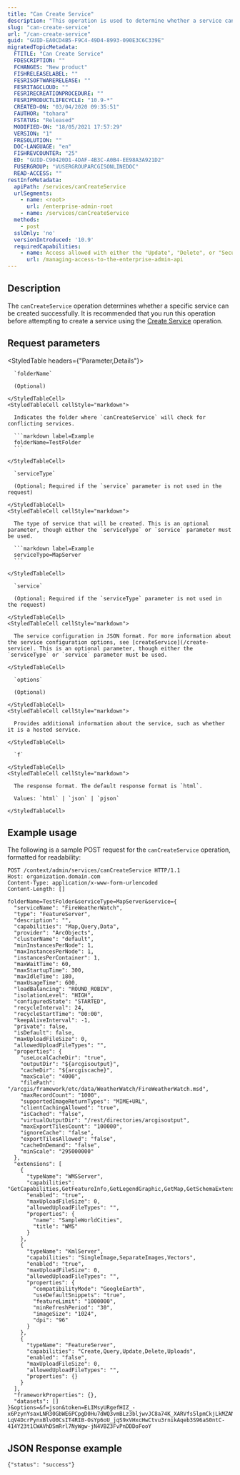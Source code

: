 ```yaml
---
title: "Can Create Service"
description: "This operation is used to determine whether a service can be created in an organization."
slug: "can-create-service"
url: "/can-create-service"
guid: "GUID-EA0CD4B5-F9C4-49D4-8993-090E3C6C339E"
migratedTopicMetadata:
  FTITLE: "Can Create Service"
  FDESCRIPTION: ""
  FCHANGES: "New product"
  FISHRELEASELABEL: ""
  FESRISOFTWARERELEASE: ""
  FESRITAGCLOUD: ""
  FESRIRECREATIONPROCEDURE: ""
  FESRIPRODUCTLIFECYCLE: "10.9-*"
  CREATED-ON: "03/04/2020 09:35:51"
  FAUTHOR: "tohara"
  FSTATUS: "Released"
  MODIFIED-ON: "18/05/2021 17:57:29"
  VERSION: "1"
  FRESOLUTION: ""
  DOC-LANGUAGE: "en"
  FISHREVCOUNTER: "25"
  ED: "GUID-C90420D1-4DAF-4B3C-A0B4-EE98A3A921D2"
  FUSERGROUP: "VUSERGROUPARCGISONLINEDOC"
  READ-ACCESS: ""
restInfoMetadata:
  apiPath: /services/canCreateService
  urlSegments:
    - name: <root>
      url: /enterprise-admin-root
    - name: /services/canCreateService
  methods:
    - post
  sslOnly: 'no'
  versionIntroduced: '10.9'
  requiredCapabilities:
    - name: Access allowed with either the "Update", "Delete", or "Security and infrastructure" privileges, or the Publisher role
      url: /managing-access-to-the-enterprise-admin-api
---
```


## Description

The `canCreateService` operation determines whether a specific service can be created successfully. It is recommended that you run this operation before attempting to create a service using the [Create Service](/create-service) operation.


##  Request parameters

<StyledTable headers={"Parameter,Details"}>
  <StyledTableRow>
    <StyledTableCell cellStyle="markdown">

      `folderName` 

      (Optional)

    </StyledTableCell>
    <StyledTableCell cellStyle="markdown">

      Indicates the folder where `canCreateService` will check for conflicting services.

      ```markdown label=Example
      folderName=TestFolder
      ```

    </StyledTableCell>
  </StyledTableRow>
  <StyledTableRow>
    <StyledTableCell cellStyle="markdown">

      `serviceType` 

      (Optional; Required if the `service` parameter is not used in the request)

    </StyledTableCell>
    <StyledTableCell cellStyle="markdown">

      The type of service that will be created. This is an optional parameter, though either the `serviceType` or `service` parameter must be used.

      ```markdown label=Example
      serviceType=MapServer
      ```

    </StyledTableCell>
  </StyledTableRow>
  <StyledTableRow>
    <StyledTableCell cellStyle="markdown">

      `service` 

      (Optional; Required if the `serviceType` parameter is not used in the request)

    </StyledTableCell>
    <StyledTableCell cellStyle="markdown">

      The service configuration in JSON format. For more information about the service configuration options, see [createService](/create-service). This is an optional parameter, though either the `serviceType` or `service` parameter must be used.

    </StyledTableCell>
  </StyledTableRow>
  <StyledTableRow>
    <StyledTableCell cellStyle="markdown">

      `options` 

      (Optional)

    </StyledTableCell>
    <StyledTableCell cellStyle="markdown">

      Provides additional information about the service, such as whether it is a hosted service.

    </StyledTableCell>
  </StyledTableRow>
  <StyledTableRow>
    <StyledTableCell cellStyle="markdown">

      `f` 

    </StyledTableCell>
    <StyledTableCell cellStyle="markdown">

      The response format. The default response format is `html`.

      Values: `html` | `json` | `pjson`

    </StyledTableCell>
  </StyledTableRow>
</StyledTable>


## Example usage

The following is a sample POST request for the `canCreateService` operation, formatted for readability:

```other
POST /context/admin/services/canCreateService HTTP/1.1
Host: organization.domain.com
Content-Type: application/x-www-form-urlencoded
Content-Length: []

folderName=TestFolder&serviceType=MapServer&service={
  "serviceName": "FireWeatherWatch",
  "type": "FeatureServer",
  "description": "",
  "capabilities": "Map,Query,Data",
  "provider": "ArcObjects",
  "clusterName": "default",
  "minInstancesPerNode": 1,
  "maxInstancesPerNode": 1,
  "instancesPerContainer": 1,
  "maxWaitTime": 60,
  "maxStartupTime": 300,
  "maxIdleTime": 180,
  "maxUsageTime": 600,
  "loadBalancing": "ROUND_ROBIN",
  "isolationLevel": "HIGH",
  "configuredState": "STARTED",
  "recycleInterval": 24,
  "recycleStartTime": "00:00",
  "keepAliveInterval": -1,
  "private": false,
  "isDefault": false,
  "maxUploadFileSize": 0,
  "allowedUploadFileTypes": "",
  "properties": {
    "useLocalCacheDir": "true",
    "outputDir": "${arcgisoutput}",
    "cacheDir": "${arcgiscache}",
    "maxScale": "4000",
    "filePath": "/arcgis/framework/etc/data/WeatherWatch/FireWeatherWatch.msd",
    "maxRecordCount": "1000",
    "supportedImageReturnTypes": "MIME+URL",
    "clientCachingAllowed": "true",
    "isCached": "false",
    "virtualOutputDir": "/rest/directories/arcgisoutput",
    "maxExportTilesCount": "100000",
    "ignoreCache": "false",
    "exportTilesAllowed": "false",
    "cacheOnDemand": "false",
    "minScale": "295000000"
  },
  "extensions": [
    {
      "typeName": "WMSServer",
      "capabilities": "GetCapabilities,GetFeatureInfo,GetLegendGraphic,GetMap,GetSchemaExtension,GetStyles",
      "enabled": "true",
      "maxUploadFileSize": 0,
      "allowedUploadFileTypes": "",
      "properties": {
        "name": "SampleWorldCities",
        "title": "WMS"
      }
    },
    {
      "typeName": "KmlServer",
      "capabilities": "SingleImage,SeparateImages,Vectors",
      "enabled": "true",
      "maxUploadFileSize": 0,
      "allowedUploadFileTypes": "",
      "properties": {
        "compatibilityMode": "GoogleEarth",
        "useDefaultSnippets": "true",
        "featureLimit": "1000000",
        "minRefreshPeriod": "30",
        "imageSize": "1024",
        "dpi": "96"
      }
    },
    {
      "typeName": "FeatureServer",
      "capabilities": "Create,Query,Update,Delete,Uploads",
      "enabled": "false",
      "maxUploadFileSize": 0,
      "allowedUploadFileTypes": "",
      "properties": {}
    }
  ],
  "frameworkProperties": {},
  "datasets": []
}&options=&f=json&token=ELIMsyURgefHIZ_-x6PzynYsaxLNR30GbWE6PCpgD0Hu7dWQ3vmBLz3bljwvJC8a74K_XARVfs5lpmCkjLkMZANHIDgMHiwgwnNiQBbTWHEbNqJeodE9ipXYeUmlGkveMQ44JjNQlNGYim-LqV4DcrPynxBlvO0CsIT4RIB-OsYp6oU_jqS9xVHxcHwCtvu3rnikAqeb3S96aS0ntC-414Y23t1CWAVhDSmRrl7NyWgw-jN4VBZ3FvPnDDDoFooY

```

## JSON Response example

```other
{"status": "success"}
```